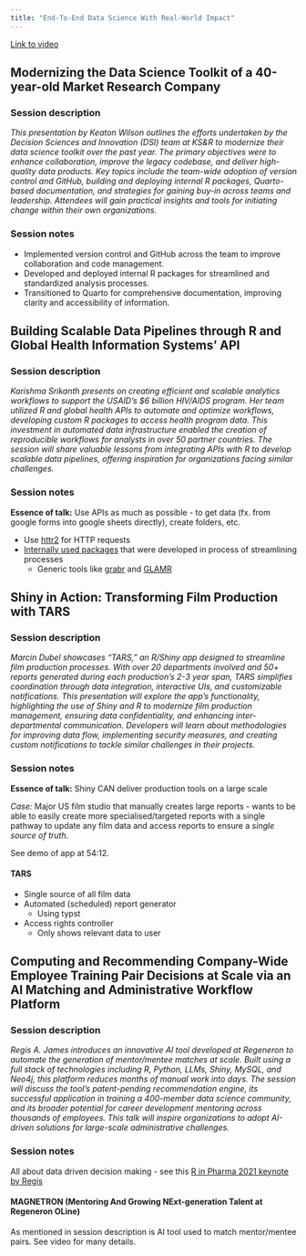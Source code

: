 ```yaml
---
title: "End-To-End Data Science With Real-World Impact"
---
```


[Link to video](https://reg.conf.posit.co/flow/posit/positconf24/publiccatalog/page/publiccatalog/session/1711986881929001eEbl)

## Modernizing the Data Science Toolkit of a 40-year-old Market Research Company

### Session description

*This presentation by Keaton Wilson outlines the efforts undertaken by the Decision Sciences and Innovation (DSI) team at KS&R to modernize their data science toolkit over the past year. The primary objectives were to enhance collaboration, improve the legacy codebase, and deliver high-quality data products. Key topics include the team-wide adoption of version control and GitHub, building and deploying internal R packages, Quarto-based documentation, and strategies for gaining buy-in across teams and leadership. Attendees will gain practical insights and tools for initiating change within their own organizations.*

### Session notes

-   Implemented version control and GitHub across the team to improve collaboration and code management.
-   Developed and deployed internal R packages for streamlined and standardized analysis processes.
-   Transitioned to Quarto for comprehensive documentation, improving clarity and accessibility of information.

## Building Scalable Data Pipelines through R and Global Health Information Systems' API

### Session description

*Karishma Srikanth presents on creating efficient and scalable analytics workflows to support the USAID's $6 billion HIV/AIDS program. Her team utilized R and global health APIs to automate and optimize workflows, developing custom R packages to access health program data. This investment in automated data infrastructure enabled the creation of reproducible workflows for analysts in over 50 partner countries. The session will share valuable lessons from integrating APIs with R to develop scalable data pipelines, offering inspiration for organizations facing similar challenges.*

### Session notes

**Essence of talk:** Use APIs as much as possible - to get data (fx. from google forms into google sheets directly), create folders, etc.

-   Use [httr2](https://httr2.r-lib.org/) for HTTP requests
-   [Internally used packages](https://usaid-oha-si.r-universe.dev/packages) that were developed in process of streamlining processes
    -   Generic tools like [grabr](https://usaid-oha-si.r-universe.dev/grabr) and [GLAMR](https://usaid-oha-si.r-universe.dev/glamr)

## Shiny in Action: Transforming Film Production with TARS {#sec:TARS}

### Session description

*Marcin Dubel showcases "TARS," an R/Shiny app designed to streamline film production processes. With over 20 departments involved and 50+ reports generated during each production's 2-3 year span, TARS simplifies coordination through data integration, interactive UIs, and customizable notifications. This presentation will explore the app’s functionality, highlighting the use of Shiny and R to modernize film production management, ensuring data confidentiality, and enhancing inter-departmental communication. Developers will learn about methodologies for improving data flow, implementing security measures, and creating custom notifications to tackle similar challenges in their projects.*

### Session notes

**Essence of talk:** Shiny CAN deliver production tools on a large scale

*Case:* Major US film studio that manually creates large reports - wants to be able to easily create more specialised/targeted reports with a single pathway to update any film data and access reports to ensure a *single source of truth*.

See demo of app at 54:12.

#### TARS

-   Single source of all film data
-   Automated (scheduled) report generator
    -   Using typst
-   Access rights controller
    -   Only shows relevant data to user

## Computing and Recommending Company-Wide Employee Training Pair Decisions at Scale via an AI Matching and Administrative Workflow Platform

### Session description

*Regis A. James introduces an innovative AI tool developed at Regeneron to automate the generation of mentor/mentee matches at scale. Built using a full stack of technologies including R, Python, LLMs, Shiny, MySQL, and Neo4j, this platform reduces months of manual work into days. The session will discuss the tool’s patent-pending recommendation engine, its successful application in training a 400-member data science community, and its broader potential for career development mentoring across thousands of employees. This talk will inspire organizations to adopt AI-driven solutions for large-scale administrative challenges.*

### Session notes

All about data driven decision making - see this [R in Pharma 2021 keynote by Regis](https://www.youtube.com/watch?v=-R3t00EGlkM)

#### MAGNETRON (Mentoring And Growing NExt-generation Talent at Regeneron OLine)

As mentioned in session description is AI tool used to match mentor/mentee pairs. See video for many details.
